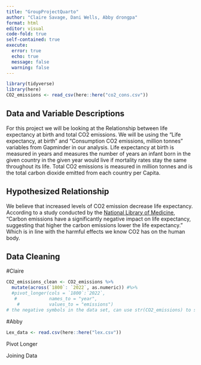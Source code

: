 ```yaml
---
title: "GroupProjectQuarto"
author: "Claire Savage, Dani Wells, Abby drongpa"
format: html
editor: visual
code-fold: true
self-contained: true
execute: 
  error: true
  echo: true
  message: false
  warning: false
---
```


```r
library(tidyverse)
library(here)
CO2_emissions <- read_csv(here::here("co2_cons.csv"))
```

## Data and Variable Descriptions

For this project we will be looking at the Relationship between life expectancy at birth and total CO2 emissions. We will be using the "Life expectancy, at birth" and "Consumption CO2 emissions, million tonnes" variables from Gapminder in our analysis. Life expectancy at birth is measured in years and measures the number of years an infant born in the given country in the given year would live if mortality rates stay the same throughout its life. Total CO2 emissions is measured in million tonnes and is the total carbon dioxide emitted from each country per Capita.

## Hypothesized Relationship

We believe that increased levels of CO2 emission decrease life expectancy. According to a study conducted by the [National Library of Medicine](https://www.ncbi.nlm.nih.gov/pmc/articles/PMC8782287/#:~:text=Carbon%20emissions%20have%20a%20significantly,decreases%20life%20expectancy%20by%200.012%25.), “Carbon emissions have a significantly negative impact on life expectancy, suggesting that higher the carbon emissions lower the life expectancy.” Which is in line with the harmful effects we know CO2 has on the human body.

## Data Cleaning

#Claire

```r
CO2_emissions_clean <- CO2_emissions %>% 
  mutate(across(`1800`: `2022`, as.numeric)) #%>% 
  #pivot_longer(cols = `1800`:`2022`,
   #            names_to = "year",
    #           values_to = "emissions")
# the negative symbols in the data set, can use str(CO2_emissions) to see which years have non-numeric values/something that is making them be considered a character (ie this one has some weird negatives)
```

#Abby

```r
Lex_data <- read.csv(here::here("lex.csv"))
```

Pivot Longer

Joining Data
